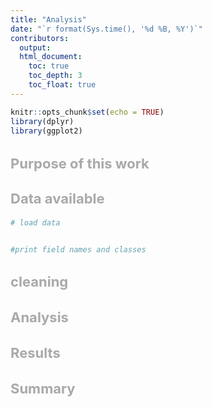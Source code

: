 ```yaml
---
title: "Analysis"
date: "`r format(Sys.time(), '%d %B, %Y')`"
contributors:
  output:
  html_document:
    toc: true
    toc_depth: 3
    toc_float: true
---
```

<style type="text/css">

body{ /* Normal  */
      font-size: 14px;
  }
td {  /* Table  */
  font-size: 8px;
}
h1.title {
  font-size: 38px;
  color: DimGrey;
}
h1 { /* Header 1 */
  font-size: 28px;
  color: Grey;
}
h2 { /* Header 2 */
    font-size: 22px;
  color: DarkGrey;
}
h3 { /* Header 3 */
  font-size: 18px;
  font-family: "Times New Roman", Times, serif;
  color: Orange;
}
code.r{ /* Code block */
    font-size: 12px;
}
pre { /* Code block - determines code spacing between lines */
    font-size: 14px;
}
</style>

```r
knitr::opts_chunk$set(echo = TRUE)
library(dplyr)
library(ggplot2)

```

## Purpose of this work

## Data available
```r
# load data


#print field names and classes


```

## cleaning

## Analysis

## Results

## Summary


